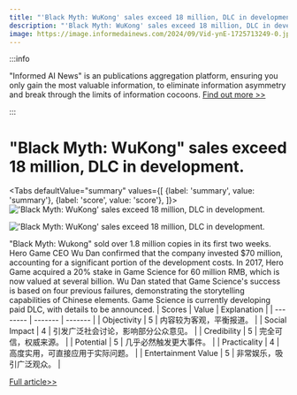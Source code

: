 ```yaml
---
title: "'Black Myth: WuKong' sales exceed 18 million, DLC in development."
description: "'Black Myth: WuKong' sales exceed 18 million, DLC in development."
image: https://image.informedainews.com/2024/09/Vid-ynE-1725713249-0.jpg
---
```



:::info

"Informed AI News" is an publications aggregation platform, ensuring you only gain the most valuable information, to eliminate information asymmetry and break through the limits of information cocoons.  [Find out more >>](/)

:::

# "Black Myth: WuKong" sales exceed 18 million, DLC in development.


<Tabs
	defaultValue="summary"
	values={[
	{label: 'summary', value: 'summary'},
	{label: 'score', value: 'score'},
]}>
<TabItem value="summary">
<img
  src="https://image.informedainews.com/2024/09/Vid-ynE-1725713249-0.jpg"
  alt="'Black Myth: WuKong' sales exceed 18 million, DLC in development."
/>

<img
  src="https://image.informedainews.com/2024/09/Vid-53Y-1725713249-1.jpg"
  alt="'Black Myth: WuKong' sales exceed 18 million, DLC in development."
/>



"Black Myth: Wukong" sold over 1.8 million copies in its first two weeks. Hero Game CEO Wu Dan confirmed that the company invested $70 million, accounting for a significant portion of the development costs. In 2017, Hero Game acquired a 20% stake in Game Science for 60 million RMB, which is now valued at several billion. Wu Dan stated that Game Science's success is based on four previous failures, demonstrating the storytelling capabilities of Chinese elements. Game Science is currently developing paid DLC, with details to be announced.
</TabItem>
<TabItem value="score">
	| Scores     | Value   | Explanation |
	| -------- | ------- | ------- |
	| Objectivity  | 5    | 内容较为客观，平衡报道。    |
	| Social Impact | 4     | 引发广泛社会讨论，影响部分公众意见。    |
	| Credibility    | 5    | 完全可信，权威来源。    |
	| Potential    | 5    | 几乎必然触发更大事件。    |
	| Practicality    | 4    | 高度实用，可直接应用于实际问题。    |
	| Entertainment Value    | 5    | 非常娱乐，吸引广泛观众。    |
</TabItem>
</Tabs>

[Full article>>](https://www.gcores.com/articles/187800)
